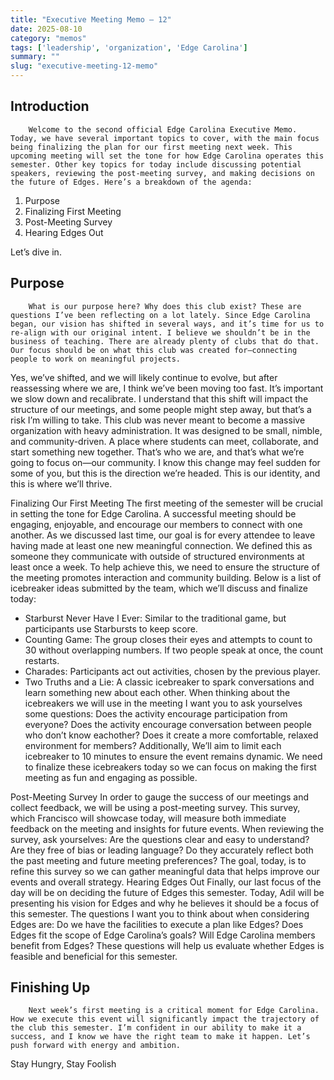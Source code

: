 ```yaml
---
title: "Executive Meeting Memo — 12"
date: 2025-08-10
category: "memos"
tags: ['leadership', 'organization', 'Edge Carolina']
summary: ""
slug: "executive-meeting-12-memo"
---
```


## Introduction
        Welcome to the second official Edge Carolina Executive Memo. Today, we have several important topics to cover, with the main focus being finalizing the plan for our first meeting next week. This upcoming meeting will set the tone for how Edge Carolina operates this semester. Other key topics for today include discussing potential speakers, reviewing the post-meeting survey, and making decisions on the future of Edges. Here’s a breakdown of the agenda:

1. Purpose
2. Finalizing First Meeting
3. Post-Meeting Survey
4. Hearing Edges Out

Let’s dive in.

## Purpose
        What is our purpose here? Why does this club exist? These are questions I’ve been reflecting on a lot lately. Since Edge Carolina began, our vision has shifted in several ways, and it’s time for us to re-align with our original intent. I believe we shouldn’t be in the business of teaching. There are already plenty of clubs that do that. Our focus should be on what this club was created for—connecting people to work on meaningful projects.
Yes, we’ve shifted, and we will likely continue to evolve, but after reassessing where we are, I think we’ve been moving too fast. It’s important we slow down and recalibrate. I understand that this shift will impact the structure of our meetings, and some people might step away, but that’s a risk I’m willing to take.
This club was never meant to become a massive organization with heavy administration. It was designed to be small, nimble, and community-driven. A place where students can meet, collaborate, and start something new together. That’s who we are, and that’s what we’re going to focus on—our community. I know this change may feel sudden for some of you, but this is the direction we’re headed. This is our identity, and this is where we’ll thrive.

Finalizing Our First Meeting
The first meeting of the semester will be crucial in setting the tone for Edge Carolina. A successful meeting should be engaging, enjoyable, and encourage our members to connect with one another. As we discussed last time, our goal is for every attendee to leave having made at least one new meaningful connection. We defined this as someone they communicate with outside of structured environments at least once a week.
        To help achieve this, we need to ensure the structure of the meeting promotes interaction and community building. Below is a list of icebreaker ideas submitted by the team, which we’ll discuss and finalize today:
* Starburst Never Have I Ever: Similar to the traditional game, but participants use Starbursts to keep score.
* Counting Game: The group closes their eyes and attempts to count to 30 without overlapping numbers. If two people speak at once, the count restarts.
* Charades: Participants act out activities, chosen by the previous player.
* Two Truths and a Lie: A classic icebreaker to spark conversations and learn something new about each other.
        When thinking about the icebreakers we will use in the meeting I want you to ask yourselves some questions: Does the activity encourage participation from everyone? Does the activity encourage conversation between people who don’t know eachother? Does it create a more comfortable, relaxed environment for members? Additionally, We’ll aim to limit each icebreaker to 10 minutes to ensure the event remains dynamic. We need to finalize these icebreakers today so we can focus on making the first meeting as fun and engaging as possible.

Post-Meeting Survey
        In order to gauge the success of our meetings and collect feedback, we will be using a post-meeting survey. This survey, which Francisco will showcase today, will measure both immediate feedback on the meeting and insights for future events.
When reviewing the survey, ask yourselves: Are the questions clear and easy to understand? Are they free of bias or leading language? Do they accurately reflect both the past meeting and future meeting preferences?
The goal, today, is to refine this survey so we can gather meaningful data that helps improve our events and overall strategy.
Hearing Edges Out
        Finally, our last focus of the day will be on deciding the future of Edges this semester. Today, Adil will be presenting his vision for Edges and why he believes it should be a focus of this semester. The questions I want you to think about when considering Edges are: Do we have the facilities to execute a plan like Edges? Does Edges fit the scope of Edge Carolina’s goals? Will Edge Carolina members benefit from Edges? These questions will help us evaluate whether Edges is feasible and beneficial for this semester.

## Finishing Up
        Next week’s first meeting is a critical moment for Edge Carolina. How we execute this event will significantly impact the trajectory of the club this semester. I’m confident in our ability to make it a success, and I know we have the right team to make it happen. Let’s push forward with energy and ambition.
Stay Hungry, Stay Foolish
